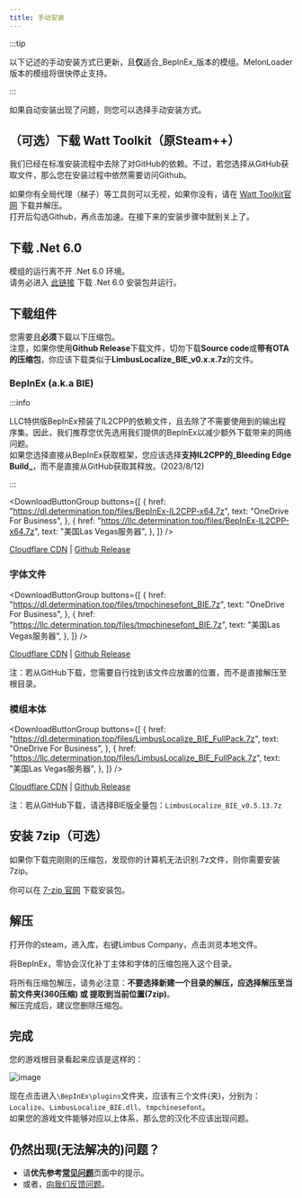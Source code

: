 ```yaml
---
title: 手动安装
---
```


:::tip

以下记述的手动安装方式已更新，且**仅**适合_BepInEx_版本的模组。MelonLoader版本的模组将很快停止支持。

:::


如果自动安装出现了问题，则您可以选择手动安装方式。

## （可选）下载 Watt Toolkit（原Steam++）

我们已经在标准安装流程中去除了对GitHub的依赖。不过，若您选择从GitHub获取文件，那么您在安装过程中依然需要访问Github。

如果你有全局代理（梯子）等工具则可以无视，如果你没有，请在 [Watt Toolkit官网](https://steampp.net/) 下载并解压。  
打开后勾选Github，再点击加速。在接下来的安装步骤中就别关上了。

## 下载 .Net 6.0

模组的运行离不开 .Net 6.0 环境。  
请务必进入 [此链接](https://download.visualstudio.microsoft.com/download/pr/4a725ea4-cd2c-4383-9b63-263156d5f042/d973777b32563272b85617105a06d272/dotnet-sdk-6.0.406-win-x64.exe) 下载 .Net 6.0 安装包并运行。

## 下载组件

您需要且**必须**下载以下压缩包。  
注意，如果你使用**Github Release**下载文件，切勿下载**Source code**或**带有OTA的压缩包**，你应该下载类似于**LimbusLocalize\_BIE\_v0.x.x.7z**的文件。

### BepInEx (a.k.a BIE)

:::info

LLC特供版BepInEx预装了IL2CPP的依赖文件，且去除了不需要使用到的输出程序集。因此，我们推荐您优先选用我们提供的BepInEx以减少额外下载带来的网络问题。  
如果您选择直接从BepInEx获取框架，您应该选择**支持IL2CPP的_Bleeding Edge Build_**，而不是直接从GitHub获取其释放。(2023/8/12)

:::

<DownloadButtonGroup
  buttons={[
    {
      href: "https://dl.determination.top/files/BepInEx-IL2CPP-x64.7z",
      text: "OneDrive For Business",
    },
    {
      href: "https://llc.determination.top/files/BepInEx-IL2CPP-x64.7z",
      text: "美国Las Vegas服务器",
    },
  ]}
/>

[Cloudflare CDN](https://limbus.determination.top/files/BepInEx-IL2CPP-x64.7z) | [Github Release](https://github.com/LocalizeLimbusCompany/BepInEx_For_LLC/releases/latest)

### 字体文件

<DownloadButtonGroup
  buttons={[
    {
      href: "https://dl.determination.top/files/tmpchinesefont_BIE.7z",
      text: "OneDrive For Business",
    },
    {
      href: "https://llc.determination.top/files/tmpchinesefont_BIE.7z",
      text: "美国Las Vegas服务器",
    },
  ]}
/>

[Cloudflare CDN](https://limbus.determination.top/files/tmpchinesefont_BIE.7z) | [Github Release](https://github.com/LocalizeLimbusCompany/LLC_ChineseFontAsset/releases/latest)

注：若从GitHub下载，您需要自行找到该文件应放置的位置，而不是直接解压至根目录。

### 模组本体

<DownloadButtonGroup
  buttons={[
    {
      href: "https://dl.determination.top/files/LimbusLocalize_BIE_FullPack.7z",
      text: "OneDrive For Business",
    },
    {
      href: "https://llc.determination.top/files/LimbusLocalize_BIE_FullPack.7z",
      text: "美国Las Vegas服务器",
    },
  ]}
/>

[Cloudflare CDN](https://limbus.determination.top/files/LimbusLocalize_BIE_FullPack.7z) | [Github Release](https://github.com/LocalizeLimbusCompany/LocalizeLimbusCompany/releases/latest)

注：若从GitHub下载，请选择BIE版全量包：`LimbusLocalize_BIE_v0.5.13.7z`

## 安装 7zip（可选）

如果你下载完刚刚的压缩包，发现你的计算机无法识别.7z文件，则你需要安装7zip。

你可以在 [7-zip 官网](https://7-zip.org/a/7z2301-x64.exe) 下载安装包。

## 解压

打开你的steam，进入库，右键Limbus Company，点击浏览本地文件。

将BepInEx，零协会汉化补丁主体和字体的压缩包拖入这个目录。

将所有压缩包解压，请务必注意：**不要选择新建一个目录的解压，应选择解压至当前文件夹(360压缩) 或 提取到当前位置(7zip)**。  
解压完成后，建议您删除压缩包。

## 完成

您的游戏根目录看起来应该是这样的：

![image](/img/page/BIEfiles.png)

现在点击进入`\BepInEx\plugins`文件夹，应该有三个文件(夹)，分别为：`Localize`、`LimbusLocalize_BIE.dll`、`tmpchinesefont`。  
如果您的游戏文件能够对应以上体系，那么您的汉化不应该出现问题。

## 仍然出现(无法解决的)问题？

- 请**优先参考**[**常见问题**](https://www.zeroasso.top/docs/question)页面中的提示。
- 或者，[向我们反馈问题](/docs/callus)。
